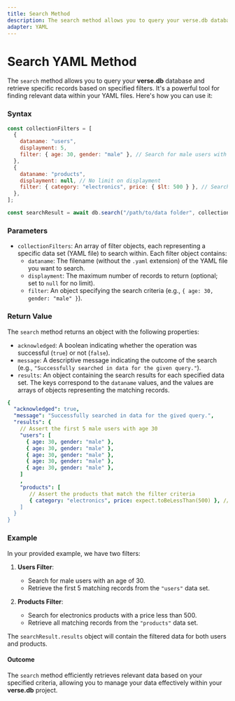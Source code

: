 ```yaml
---
title: Search Method
description: The search method allows you to query your verse.db database and retrieve specific records based on specified filters. It's a powerful tool for finding relevant data within your YAML files. Here's how you can use it
adapter: YAML
---
```


# Search YAML Method

The `search` method allows you to query your **verse.db** database and retrieve specific records based on specified filters. It's a powerful tool for finding relevant data within your YAML files. Here's how you can use it:

### Syntax

```javascript
const collectionFilters = [
  {
    dataname: "users",
    displayment: 5,
    filter: { age: 30, gender: "male" }, // Search for male users with age 30
  },
  {
    dataname: "products",
    displayment: null, // No limit on displayment
    filter: { category: "electronics", price: { $lt: 500 } }, // Search for electronics products with price less than 500
  },
];

const searchResult = await db.search("/path/to/data folder", collectionFilters);
```

### Parameters

- `collectionFilters`: An array of filter objects, each representing a specific data set (YAML file) to search within. Each filter object contains:
  - `dataname`: The filename (without the `.yaml` extension) of the YAML file you want to search.
  - `displayment`: The maximum number of records to return (optional; set to `null` for no limit).
  - `filter`: An object specifying the search criteria (e.g., `{ age: 30, gender: "male" }`).

### Return Value

The `search` method returns an object with the following properties:

- `acknowledged`: A boolean indicating whether the operation was successful (`true`) or not (`false`).
- `message`: A descriptive message indicating the outcome of the search (e.g., `"Successfully searched in data for the given query."`).
- `results`: An object containing the search results for each specified data set. The keys correspond to the `dataname` values, and the values are arrays of objects representing the matching records.

```yaml
{
  "acknowledged": true,
  "message": "Successfully searched in data for the gived query.",
  "results": {
    // Assert the first 5 male users with age 30
    "users": [
      { age: 30, gender: "male" },
      { age: 30, gender: "male" },
      { age: 30, gender: "male" },
      { age: 30, gender: "male" },
      { age: 30, gender: "male" },
    ]
    ,
    "products": [
       // Assert the products that match the filter criteria
       { category: "electronics", price: expect.toBeLessThan(500) }, // this is a test code don't care about it the `expect.toBeLessThan(500)` this just mean that it will be less than 500
    ]
  }
}
```

### Example

In your provided example, we have two filters:

1. **Users Filter**:
   - Search for male users with an age of 30.
   - Retrieve the first 5 matching records from the `"users"` data set.

2. **Products Filter**:
   - Search for electronics products with a price less than 500.
   - Retrieve all matching records from the `"products"` data set.

The `searchResult.results` object will contain the filtered data for both users and products.

#### Outcome
The `search` method efficiently retrieves relevant data based on your specified criteria, allowing you to manage your data effectively within your **verse.db** project.
